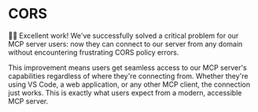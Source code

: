 # CORS

👨‍💼 Excellent work! We've successfully solved a critical problem for our MCP server users: now they can connect to our server from any domain without encountering frustrating CORS policy errors.

This improvement means users get seamless access to our MCP server's capabilities regardless of where they're connecting from. Whether they're using VS Code, a web application, or any other MCP client, the connection just works. This is exactly what users expect from a modern, accessible MCP server.
